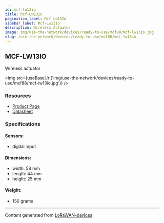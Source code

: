 ```yaml
---
id: mcf-lw13io
title: Mcf-Lw13Io
pagination_label: Mcf Lw13Io
sidebar_label: Mcf-Lw13Io
description: Wireless Actuator
image: img/use-the-network/devices/ready-to-use/mcf88/mcf-lw13io.jpg
slug: /use-the-network/devices/ready-to-use/mcf88/mcf-lw13io
---
```



## MCF-LW13IO

Wireless actuator

<img src={useBaseUrl('img/use-the-network/devices/ready-to-use/mcf88/mcf-lw13io.jpg')} />

### Resources

- [Product Page](https://www.mcf88.it/prodotto/mcf-lw13io/)
- [Datasheet](https://www.mcf88.it/wp-content/uploads/2020/07/MCF-LW13IO.pdf)

### Specifications

#### Sensors:

- digital input

#### Dimensions:

- width: 58 mm
- length: 44 mm
- height: 25 mm

#### Weight:

- 150 grams

---

Content generated from [LoRaWAN-devices](https://github.com/TheThingsNetwork/lorawan-devices)
